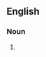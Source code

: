 ==English==


===Noun===
{{en-noun|sg=[[necker]] [[knob]]}}

# {{alternative spelling of|necker's knob}}